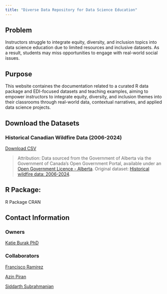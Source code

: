 ```yaml
---
title: "Diverse Data Repository for Data Science Education"
---
```


## Problem
Instructors struggle to integrate equity, diversity, and inclusion topics into data science education due to limited resources and inclusive datasets. As a result, students may miss opportunities to engage with real-world social issues.

## Purpose
This website containes the documentation related to a curated R data package and EDI-focused datasets and teaching examples, aiming to empower instructors to integrate equity, diversity, and inclusion themes into their classrooms through real-world data, contextual narratives, and applied data science projects.

## Download the Datasets 

### Historical Canadian Wildfire Data (2006-2024)

<div class="button-container">
  <a href="notebooks/datasets/wildfire.csv" download class="download-button">
    Download CSV
  </a>
</div>

> Attribution: Data sourced from the Government of Alberta via the Government of Canada's Open Government Portal, available under an [Open Government Licence - Alberta](https://open.alberta.ca/licence). Original dataset: [Historical wildfire data: 2006-2024](https://open.canada.ca/data/en/dataset/a221e7a0-4f46-4be7-9c5a-e29de9a3447e).

## R Package:

R Package CRAN

## Contact Information
### Owners

[Katie Burak PhD](https://github.com/katieburak)

### Collaborators
[Francisco Ramirez](https://github.com/fraramfra)

[Azin Piran](https://github.com/AzinPiran)

[Siddarth Subrahmanian](https://github.com/siddart-1)

